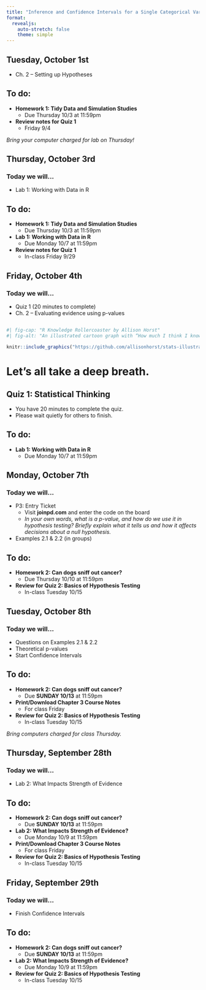 ```yaml
---
title: "Inference and Confidence Intervals for a Single Categorical Variable"
format: 
  revealjs:
    auto-stretch: false
    theme: simple
---
```


## Tuesday, October 1st

+ Ch. 2 -- Setting up Hypotheses

## To do:

+ **Homework 1: Tidy Data and Simulation Studies**
  + Due Thursday 10/3 at 11:59pm
+ **Review notes for Quiz 1**
  + Friday 9/4
  
*Bring your computer charged for lab on Thursday!*

## Thursday, October 3rd
### Today we will...

+ Lab 1: Working with Data in R

## To do:

+ **Homework 1: Tidy Data and Simulation Studies**
  + Due Thursday 10/3 at 11:59pm
+ **Lab 1: Working with Data in R**
  + Due Monday 10/7 at 11:59pm
+ **Review notes for Quiz 1**
  + In-class Friday 9/29

## Friday, October 4th
### Today we will...

+ Quiz 1 (20 minutes to complete)
+ Ch. 2 -- Evaluating evidence using p-values

## 

```r
#| fig-cap: "R Knowledge Rollercoaster by Allison Horst"
#| fig-alt: "An illustrated cartoon graph with “How much I think I know about R” on the y-axis, with axis labels at “I know nothing” and “I know lots”, versus “time” on the x-axis. The line varies widely between the two. Above the line are emoji-like faces, showing uncertainty and hope early on. At a second peak is the label “join R community on twitter”, with a “mind-blown” emoji face. The line quickly descends, but with a happy looking emoji character sliding down it."

knitr::include_graphics("https://github.com/allisonhorst/stats-illustrations/raw/main/rstats-artwork/r_rollercoaster.png")
```

# Let's all take a deep breath.

## Quiz 1: Statistical Thinking

+ You have 20 minutes to complete the quiz.
+ Please wait quietly for others to finish.

## To do:

+ **Lab 1: Working with Data in R**
  + Due Monday 10/7 at 11:59pm
  
## Monday, October 7th
### Today we will...

+ P3: Entry Ticket
  + Visit **joinpd.com** and enter the code on the board
  + *In your own words, what is a p-value, and how do we use it in hypothesis testing? Briefly explain what it tells us and how it affects decisions about a null hypothesis.*
+ Examples 2.1 & 2.2 (in groups)

## To do:

+ **Homework 2: Can dogs sniff out cancer?**
  + Due Thursday 10/10 at 11:59pm
+ **Review for Quiz 2: Basics of Hypothesis Testing**
  + In-class Tuesday 10/15

## Tuesday, October 8th
### Today we will...

+ Questions on Examples 2.1 & 2.2
+ Theoretical p-values
+ Start Confidence Intervals

## To do:

+ **Homework 2: Can dogs sniff out cancer?**
  + Due **SUNDAY 10/13** at 11:59pm
+ **Print/Download Chapter 3 Course Notes**
  + For class Friday
+ **Review for Quiz 2: Basics of Hypothesis Testing**
  + In-class Tuesday 10/15
  
*Bring computers charged for class Thursday.*

## Thursday, September 28th
### Today we will...

+ Lab 2: What Impacts Strength of Evidence

## To do:

+ **Homework 2: Can dogs sniff out cancer?**
  + Due **SUNDAY 10/13** at 11:59pm
+ **Lab 2: What Impacts Strength of Evidence?**
  + Due Monday 10/9 at 11:59pm
+ **Print/Download Chapter 3 Course Notes**
  + For class Friday
+ **Review for Quiz 2: Basics of Hypothesis Testing**
  + In-class Tuesday 10/15


## Friday, September 29th
### Today we will...

+ Finish Confidence Intervals

<!-- + **Entry Ticket** "What is one concept about hypothesis testing and confidence intervals you have a question about?" -->
<!-- + Meaning of 95% confidence interval -->
<!-- + Review hypothesis testing & confidence intervals -->

## To do:

+ **Homework 2: Can dogs sniff out cancer?**
  + Due **SUNDAY 10/13** at 11:59pm
+ **Lab 2: What Impacts Strength of Evidence?**
  + Due Monday 10/9 at 11:59pm
+ **Review for Quiz 2: Basics of Hypothesis Testing**
  + In-class Tuesday 10/15


